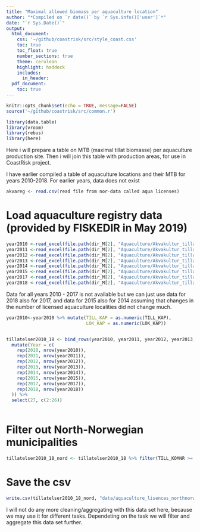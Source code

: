 ```yaml
---
title: "Maximal allowed biomass per aquaculture location"
author: "*Compiled on `r date()` by `r Sys.info()['user']`*"
date: "`r Sys.Date()`"
output:
  html_document:
    css: '~/github/coastrisk/src/style_coast.css'
    toc: true
    toc_float: true
    number_sections: true
    theme: cerulean
    highlight: haddock
    includes: 
      in_header: 
  pdf_document:
    toc: true
---
```


```r
knitr::opts_chunk$set(echo = TRUE, message=FALSE)
source('~/github/coastrisk/src/common.r')
```

```r
library(data.table)
library(vroom)
library(rebus)
library(here)
```

Here i will prepare a table on MTB (maximal tillat biomasse) per aquaculture production site.
Then i will join this table with production areas, for use in CoastRisk project.



I have earlier compiled a table of aquaculture locations and their MTB for years 2010-2018. For earlier years, data does not exist
```r
akvareg <- read.csv(read file from nor-data called aqua licenses)
```


# Load aquaculture registry data (provided by FISKEDIR in May 2019)
```r
year2010 <-read_excel(file.path(dir_M[2], "Aquaculture/Akvakultur_tillatelser_2010_2018/2010-06-28 Register-internett.xlsx"), skip = 1)
year2011 <-read_excel(file.path(dir_M[2], "Aquaculture/Akvakultur_tillatelser_2010_2018/2011-01-03 Register-internett.xlsx"), skip = 1)
year2012 <-read_excel(file.path(dir_M[2], "Aquaculture/Akvakultur_tillatelser_2010_2018/2012-12-31 Register-internett.xlsx"),skip = 1)
year2013 <-read_excel(file.path(dir_M[2], "Aquaculture/Akvakultur_tillatelser_2010_2018/2013-12-30 Akvakulturregisteret.xlsx"),skip = 1)
year2014 <-read_excel(file.path(dir_M[2], "Aquaculture/Akvakultur_tillatelser_2010_2018/2015-01-05 Akvakulturregisteret.xlsx"),skip = 1)
year2015 <-read_excel(file.path(dir_M[2], "Aquaculture/Akvakultur_tillatelser_2010_2018/2016-01-11 Akvakulturregisteret.xlsx"),skip = 1)
year2017 <-read_excel(file.path(dir_M[2], "Aquaculture/Akvakultur_tillatelser_2010_2018/2018-01-01 Akvakulturregisteret.xlsx"),skip = 1)
year2018 <-read_excel(file.path(dir_M[2], "Aquaculture/Akvakultur_tillatelser_2010_2018/2018-12-31 Akvakulturregisteret.xlsx"),skip = 1)

```

Data for all years 2010 - 2017 is not available but we can just use data for 2018 also for 2017, and data for 2015 also for 2014 assuming that changes in the number of licensed aquaculture localities did not change much. 

```r
year2010<-year2010 %>% mutate(TILL_KAP = as.numeric(TILL_KAP),
                              LOK_KAP = as.numeric(LOK_KAP))


tillatelser2010_18 <- bind_rows(year2010, year2011, year2012, year2013, year2014, year2015, year2017, year2018) %>%
  mutate(Year = c(
    rep(2010, nrow(year2010)),
    rep(2011, nrow(year2011)),
    rep(2012, nrow(year2012)),
    rep(2013, nrow(year2013)),
    rep(2014, nrow(year2014)),
    rep(2015, nrow(year2015)),
    rep(2017, nrow(year2017)),
    rep(2018, nrow(year2018))
  )) %>%
  select(27, c(2:26))
         
```

# Filter out North-Norwegian municipalities
```r
tillatelser2010_18_nord <- tillatelser2010_18 %>% filter(TILL_KOMNR >= 1800 & TILL_KOMNR <= 2100)
```

# Save the csv
```r
write.csv(tillatelser2010_18_nord, "data/aquaculture_lisences_northnorway_2010_2018.csv")
```

I will not do any more cleaning/aggregating with this data set here, because we may use it for different tasks. 
Dependeting on the task we will filter and aggregate this data set further.

